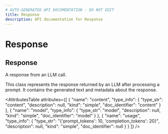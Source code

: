 ```yaml
---
# AUTO-GENERATED API DOCUMENTATION - DO NOT EDIT
title: Response
description: API documentation for Response
---
```


# Response

## <ApiType type="Class" path="calls/Response" symbolName="Response" /> Response

A response from an LLM call.

This class represents the response returned by an LLM after processing
a prompt. It contains the generated text and metadata about the response.

<AttributesTable
  attributes={[
  {
    "name": "content",
    "type_info": {
      "type_str": "content",
      "description": null,
      "kind": "simple",
      "doc_identifier": "content"
    }
  },
  {
    "name": "model",
    "type_info": {
      "type_str": "model",
      "description": null,
      "kind": "simple",
      "doc_identifier": "model"
    }
  },
  {
    "name": "usage",
    "type_info": {
      "type_str": "{'prompt_tokens': 10, 'completion_tokens': 20}",
      "description": null,
      "kind": "simple",
      "doc_identifier": null
    }
  }
]}
/>

